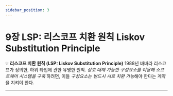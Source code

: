 ```yaml
---
sidebar_position: 3
---
```


# 9장 LSP: 리스코프 치환 원칙 Liskov Substitution Principle

💡 **리스코프 치환 원칙 (LSP: Liskov Substitution Principle)** 1988년 바바라 리스코프가 정의한, 하위 타입에 관한 유명한 원칙.
_상호 대체 가능한 구성요소를 이용해 소프트웨어 시스템을 구축_ 하려면,
이들 *구성요소는 반드시 서로 치환 가능*해야 한다는 계약을 지켜야 한다.

---
